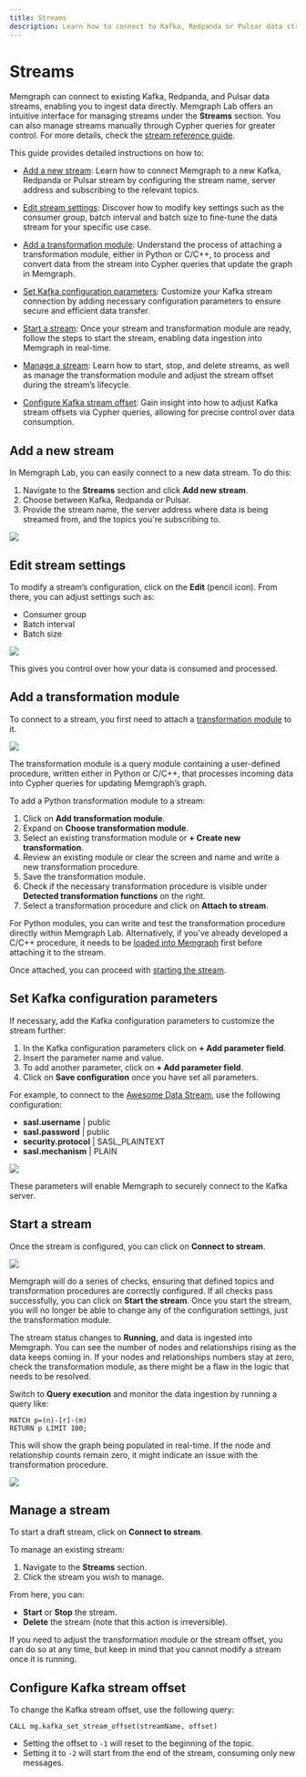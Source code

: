 ```yaml
---
title: Streams
description: Learn how to connect to Kafka, Redpanda or Pulsar data stream from Memgraph Lab.
---
```


# Streams

Memgraph can connect to existing Kafka, Redpanda, and Pulsar data streams,
enabling you to ingest data directly. Memgraph Lab offers an intuitive interface
for managing streams under the **Streams** section. You can also manage streams
manually through Cypher queries for greater control. For more details, check the
[stream reference guide](/data-streams/manage-streams-query).


This guide provides detailed instructions on how to:

- [Add a new stream](#add-a-new-stream): Learn how to connect Memgraph to a new
  Kafka, Redpanda or Pulsar stream by configuring the stream name, server
  address and subscribing to the relevant topics.

- [Edit stream settings](#edit-stream-settings): Discover how to modify key
  settings such as the consumer group, batch interval and batch size to
  fine-tune the data stream for your specific use case.

- [Add a transformation module](#add-a-transformation-module): Understand the
  process of attaching a transformation module, either in Python or C/C++, to
  process and convert data from the stream into Cypher queries that update the
  graph in Memgraph.

- [Set Kafka configuration parameters](#set-kafka-configuration-parameters):
  Customize your Kafka stream connection by adding necessary configuration
  parameters to ensure secure and efficient data transfer.

- [Start a stream](#start-a-stream): Once your stream and transformation module
  are ready, follow the steps to start the stream, enabling data ingestion into
  Memgraph in real-time.

- [Manage a stream](#manage-a-stream): Learn how to start, stop, and delete
  streams, as well as manage the transformation module and adjust the stream
  offset during the stream’s lifecycle. 

- [Configure Kafka stream offset](#configure-kafka-stream-offset): Gain insight
  into how to adjust Kafka stream offsets via Cypher queries, allowing for
  precise control over data consumption.

## Add a new stream

In Memgraph Lab, you can easily connect to a new data stream. To do this:

1. Navigate to the **Streams** section and click **Add new stream**.
2. Choose between Kafka, Redpanda or Pulsar.
3. Provide the stream name, the server address where data is being streamed
   from, and the topics you're subscribing to.

![](/pages/data-visualization/features/streams/add-stream.png)

## Edit stream settings

To modify a stream’s configuration, click on the **Edit** (pencil icon). From
there, you can adjust settings such as:
- Consumer group
- Batch interval
- Batch size

![](/pages/data-visualization/features/streams/edit-stream.png)

This gives you control over how your data is consumed and processed.

## Add a transformation module

To connect to a stream, you first need to attach a [transformation
module](/data-streams/transformation-modules#creating-a-transformation-module)
to it. 

![](/pages/data-visualization/features/streams/add-transformation-module.png)

The transformation module is a query module containing a user-defined procedure,
written either in Python or C/C++, that processes incoming data into Cypher
queries for updating Memgraph’s graph.

To add a Python transformation module to a stream:
1. Click on **Add transformation module**.
2. Expand on **Choose transformation module**.
3. Select an existing transformation module or **+ Create new transformation**.
4. Review an existing module or clear the screen and name and write a new
   transformation procedure.
5. Save the transformation module.
6. Check if the necessary transformation procedure is visible under **Detected
   transformation functions** on the right.
7. Select a transformation procedure and click on **Attach to stream**.

For Python modules, you can write and test the transformation procedure directly
within Memgraph Lab. Alternatively, if you’ve already developed a C/C++
procedure, it needs to be [loaded into
Memgraph](/data-streams/manage-streams-query#how-to-create-and-load-a-transformation-module-into-memgraph)
first before attaching it to the stream.

Once attached, you can proceed with [starting the stream](#start-a-stream).

## Set Kafka configuration parameters

If necessary, add the Kafka configuration parameters to customize the stream further:

1. In the Kafka configuration parameters click on  **+ Add parameter field**.
2. Insert the parameter name and value.
3. To add another parameter, click on **+ Add parameter field**.
4. Click on **Save configuration** once you have set all parameters.

For example, to connect to the [Awesome Data
Stream](https://awesomedata.stream/), use the following configuration:
* **sasl.username** \| public <br/>
* **sasl.password** \| public <br/>
* **security.protocol** \| SASL_PLAINTEXT <br/>
* **sasl.mechanism** \| PLAIN <br/>

![](/pages/data-streams/manage-streams-lab/config-parameters.png)

These parameters will enable Memgraph to securely connect to the Kafka server.

## Start a stream

Once the stream is configured, you can click on **Connect to stream**. 

![](/pages/data-visualization/lab-user-manual/streams.png)

Memgraph will do a series of checks, ensuring that defined topics and
transformation procedures are correctly configured. If all checks pass
successfully, you can click on **Start the stream**. Once you start the stream,
you will no longer be able to change any of the configuration settings, just the
transformation module. 

The stream status changes to **Running**, and data is ingested into Memgraph.
You can see the number of nodes and relationships rising as the data keeps
coming in. If your nodes and relationships numbers stay at zero, check the
transformation module, as there might be a flaw in the logic that needs to be
resolved. 

Switch to **Query execution** and monitor the data ingestion by running a query
like: 

```
MATCH p=(n)-[r]-(m)
RETURN p LIMIT 100;
```

This will show the graph being populated in real-time. If the node and
relationship counts remain zero, it might indicate an issue with the
transformation procedure.

![](/pages/data-streams/manage-streams-lab/graph.png)


## Manage a stream

To start a draft stream, click on **Connect to stream**.

To manage an existing stream:
1. Navigate to the **Streams** section.
2. Click the stream you wish to manage.

From here, you can:
- **Start** or **Stop** the stream.
- **Delete** the stream (note that this action is irreversible).

If you need to adjust the transformation module or the stream offset, you can do
so at any time, but keep in mind that you cannot modify a stream once it is
running.

## Configure Kafka stream offset

To change the Kafka stream offset, use the following query:

```cypher
CALL mg.kafka_set_stream_offset(streamName, offset)
```

- Setting the offset to `-1` will reset to the beginning of the topic.
- Setting it to `-2` will start from the end of the stream, consuming only new messages.


<CommunityLinks/>